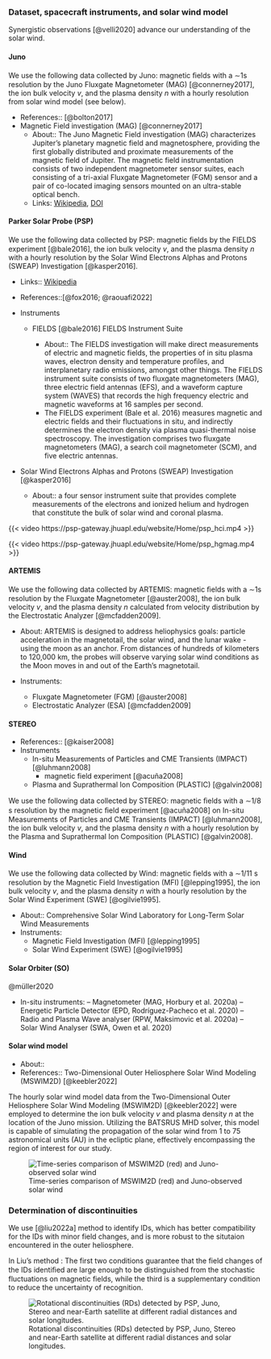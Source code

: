 ### Dataset, spacecraft instruments, and solar wind model

Synergistic observations [@velli2020] advance our understanding of the solar wind.

::: panel-tabset
#### Juno

We use the following data collected by Juno: magnetic ﬁelds with a ∼1s resolution by the Juno Fluxgate Magnetometer (MAG) [@connerney2017], the ion bulk velocity $v$, and the plasma density $n$ with a hourly resolution from solar wind model (see below).

-   References:: [@bolton2017]
-   Magnetic Field investigation (MAG) [@connerney2017]
    -   About:: The Juno Magnetic Field investigation (MAG) characterizes Jupiter’s planetary magnetic field and magnetosphere, providing the first globally distributed and proximate measurements of the magnetic field of Jupiter. The magnetic field instrumentation consists of two independent magnetometer sensor suites, each consisting of a tri-axial Fluxgate Magnetometer (FGM) sensor and a pair of co-located imaging sensors mounted on an ultra-stable optical bench.
    -   Links: [Wikipedia](https://www.wikiwand.com/en/Magnetometer_(Juno)), [DOI](https://doi.org/10.1007/s11214-017-0334-z)

#### Parker Solar Probe (PSP)

We use the following data collected by PSP: magnetic ﬁelds by the FIELDS experiment [@bale2016], the ion bulk velocity $v$, and the plasma density $n$ with a hourly resolution by the Solar Wind Electrons Alphas and Protons (SWEAP) Investigation [@kasper2016].

-   Links:: [Wikipedia](https://www.wikiwand.com/en/Parker_Solar_Probe)

-   References::[@fox2016; @raouafi2022]

-   Instruments

    -   FIELDS [@bale2016] FIELDS Instrument Suite

        -   About:: The FIELDS investigation will make direct measurements of electric and magnetic fields, the properties of in situ plasma waves, electron density and temperature profiles, and interplanetary radio emissions, amongst other things. The FIELDS instrument suite consists of two fluxgate magnetometers (MAG), three electric field antennas (EFS), and a waveform capture system (WAVES) that records the high frequency electric and magnetic waveforms at 16 samples per second.
        -   The FIELDS experiment (Bale et al. 2016) measures magnetic and electric fields and their fluctuations in situ, and indirectly determines the electron density via plasma quasi-thermal noise spectroscopy. The investigation comprises two fluxgate magnetometers (MAG), a search coil magnetometer (SCM), and five electric antennas.

-   Solar Wind Electrons Alphas and Protons (SWEAP) Investigation [@kasper2016]

    -   About:: a four sensor instrument suite that provides complete measurements of the electrons and ionized helium and hydrogen that constitute the bulk of solar wind and coronal plasma.

::: column-margin
{{< video https://psp-gateway.jhuapl.edu/website/Home/psp_hci.mp4 >}}

{{< video https://psp-gateway.jhuapl.edu/website/Home/psp_hgmag.mp4 >}}
:::

#### ARTEMIS

We use the following data collected by ARTEMIS: magnetic ﬁelds with a ∼1s resolution by the Fluxgate Magnetometer [@auster2008], the ion bulk velocity $v$, and the plasma density $n$ calculated from velocity distribution by the Electrostatic Analyzer [@mcfadden2009].

-   About: ARTEMIS is designed to address heliophysics goals: particle acceleration in the magnetotail, the solar wind, and the lunar wake - using the moon as an anchor. From distances of hundreds of kilometers to 120,000 km, the probes will observe varying solar wind conditions as the Moon moves in and out of the Earth's magnetotail.

-   Instruments:

    -   Fluxgate Magnetometer (FGM) [@auster2008]
    -   Electrostatic Analyzer (ESA) [@mcfadden2009]

#### STEREO

-   References:: [@kaiser2008]
-   Instruments
    -   In-situ Measurements of Particles and CME Transients (IMPACT) [@luhmann2008]
        -   magnetic field experiment [@acuña2008]
    -   Plasma and Suprathermal Ion Composition (PLASTIC) [@galvin2008]

We use the following data collected by STEREO: magnetic ﬁelds with a ∼1/8 s resolution by the magnetic ﬁeld experiment [@acuña2008] on In-situ Measurements of Particles and CME Transients (IMPACT) [@luhmann2008], the ion bulk velocity $v$, and the plasma density $n$ with a hourly resolution by the Plasma and Suprathermal Ion Composition (PLASTIC) [@galvin2008].

#### Wind

We use the following data collected by Wind: magnetic ﬁelds with a ∼1/11 s resolution by the Magnetic Field Investigation (MFI) [@lepping1995], the ion bulk velocity $v$, and the plasma density $n$ with a hourly resolution by the Solar Wind Experiment (SWE) [@ogilvie1995].

-   About:: Comprehensive Solar Wind Laboratory for Long-Term Solar Wind Measurements
-   Instruments:
    -   Magnetic Field Investigation (MFI) [@lepping1995]
    -   Solar Wind Experiment (SWE) [@ogilvie1995]

#### Solar Orbiter (SO)

@müller2020

-   In-situ instruments: – Magnetometer (MAG, Horbury et al. 2020a) – Energetic Particle Detector (EPD, Rodríguez-Pacheco et al. 2020) – Radio and Plasma Wave analyser (RPW, Maksimovic et al. 2020a) – Solar Wind Analyser (SWA, Owen et al. 2020)
:::

#### Solar wind model

-   About::
-   References:: Two-Dimensional Outer Heliosphere Solar Wind Modeling (MSWIM2D) [@keebler2022]

The hourly solar wind model data from the Two-Dimensional Outer Heliosphere Solar Wind Modeling (MSWIM2D) [@keebler2022] were employed to determine the ion bulk velocity $v$ and plasma density $n$ at the location of the Juno mission. Utilizing the BATSRUS MHD solver, this model is capable of simulating the propagation of the solar wind from 1 to 75 astronomical units (AU) in the ecliptic plane, effectively encompassing the region of interest for our study.

![Time-series comparison of MSWIM2D (red) and Juno-observed solar wind](images/juno_model_validation.png)

### Determination of discontinuities

We use [@liu2022a] method to identify IDs, which has better compatibility for the IDs with minor field changes, and is more robust to the situtaion encountered in the outer heliosphere.

In Liu's method : The first two conditions guarantee that the field changes of the IDs identiﬁed are large enough to be distinguished from the stochastic fluctuations on magnetic fields, while the third is a supplementary condition to reduce the uncertainty of recognition.

![Rotational discontinuities (RDs) detected by PSP, Juno, Stereo and near-Earth satellite at different radial distances and solar longitudes.](images/fig-examples)
